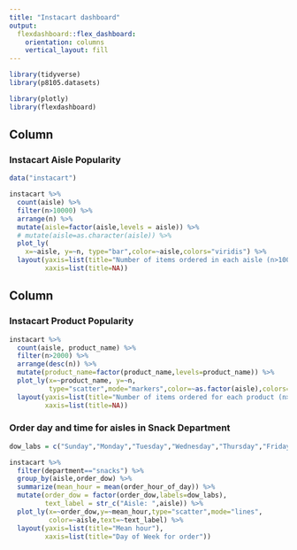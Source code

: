 ```yaml
---
title: "Instacart dashboard"
output: 
  flexdashboard::flex_dashboard:
    orientation: columns
    vertical_layout: fill
---
```


```r
library(tidyverse)
library(p8105.datasets)

library(plotly)
library(flexdashboard)
```

Column {data-width=650}
-----------------------------------------------------------------------

### Instacart Aisle Popularity

```r
data("instacart")

instacart %>%
  count(aisle) %>% 
  filter(n>10000) %>%
  arrange(n) %>%
  mutate(aisle=factor(aisle,levels = aisle)) %>% 
  # mutate(aisle=as.character(aisle)) %>% 
  plot_ly(
    x=~aisle, y=~n, type="bar",color=~aisle,colors="viridis") %>% 
  layout(yaxis=list(title="Number of items ordered in each aisle (n>10000)"),
         xaxis=list(title=NA))
```

Column {data-width=350}
-----------------------------------------------------------------------

### Instacart Product Popularity

```r
instacart %>% 
  count(aisle, product_name) %>% 
  filter(n>2000) %>% 
  arrange(desc(n)) %>% 
  mutate(product_name=factor(product_name,levels=product_name)) %>% 
  plot_ly(x=~product_name, y=~n,
          type="scatter",mode="markers",color=~as.factor(aisle),colors="viridis") %>% 
  layout(yaxis=list(title="Number of items ordered for each product (n>2000)"),
         xaxis=list(title=NA))
```

### Order day and time for aisles in Snack Department

```r
dow_labs = c("Sunday","Monday","Tuesday","Wednesday","Thursday","Friday","Saturday")

instacart %>% 
  filter(department=="snacks") %>% 
  group_by(aisle,order_dow) %>% 
  summarize(mean_hour = mean(order_hour_of_day)) %>%
  mutate(order_dow = factor(order_dow,labels=dow_labs),
         text_label = str_c("Aisle: ",aisle)) %>% 
  plot_ly(x=~order_dow,y=~mean_hour,type="scatter",mode="lines",
          color=~aisle,text=~text_label) %>% 
  layout(yaxis=list(title="Mean hour"),
         xaxis=list(title="Day of Week for order"))
```
